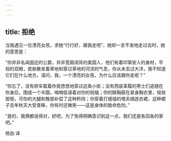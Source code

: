 ```yaml
---
---
---
```

title: 拒绝
---




当我遇见一位漂亮女孩，求她“行行好，跟我走吧”，她却一言不发地走过去时，她的意思是：

“你并非名闻遐迩的公爵，并非宽肩阔背的美国人，他们有着印第安人的身材，平视的双眼，皮肤散发着草地和穿过草地的河流的气息，你从未去过大洋，我不知道它们在什么地方。请问，我，一个漂亮的女孩，为什么应该跟你走呢？”

“你忘了，没有轿车载着你晃悠悠地穿过这条小街；没有西装革履的男士们追随在你身后，围成一个半圆，喃喃低语着对你的祝福；你的酥胸箍在紧身胸衣里，规规矩矩，可你的大腿和臀部补偿了这种矜持；你穿着打细褶的塔夫绸连衣裙，这种裙子去年秋天大受青睐，你有时还微笑——这是身体的致命危险。”

“是的，我俩都说得对，好吧，为了免得明确意识到这一点，我们还是各回各的家吧。”

杨劲 译